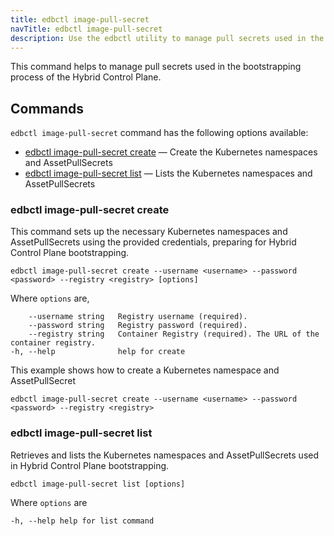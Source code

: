 ```yaml
---
title: edbctl image-pull-secret
navTitle: edbctl image-pull-secret
description: Use the edbctl utility to manage pull secrets used in the bootstrapping process for PG AI Hybrid Manager.
---
```


This command helps to manage pull secrets used in the bootstrapping process of the Hybrid Control Plane.

## Commands

`edbctl image-pull-secret` command has the following options available:

-   [edbctl image-pull-secret create](edbctl_image_pull_secret.mdx#edbctl-image-pull-secret-create) — Create the Kubernetes namespaces and AssetPullSecrets
-   [edbctl image-pull-secret list](edbctl_image_pull_secret.mdx#edbctl-image-pull-secret-list) — Lists the Kubernetes namespaces and AssetPullSecrets

### edbctl image-pull-secret create

This command sets up the necessary Kubernetes namespaces and AssetPullSecrets using the provided credentials, preparing for Hybrid Control Plane bootstrapping.

```
edbctl image-pull-secret create --username <username> --password <password> --registry <registry> [options]
```

Where `options` are,

```
    --username string   Registry username (required).
    --password string   Registry password (required).
    --registry string   Container Registry (required). The URL of the container registry.
-h, --help              help for create
```

This example shows how to create a Kubernetes namespace and AssetPullSecret

```
edbctl image-pull-secret create --username <username> --password <password> --registry <registry>
```

### edbctl image-pull-secret list

Retrieves and lists the Kubernetes namespaces and AssetPullSecrets used in Hybrid Control Plane bootstrapping.

```
edbctl image-pull-secret list [options]
```

Where `options` are

```
-h, --help help for list command
```
